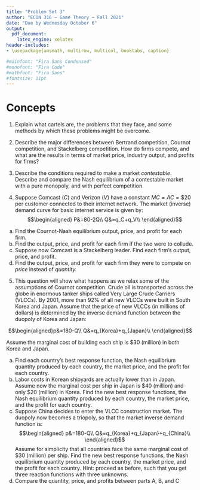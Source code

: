 ```yaml
---
title: "Problem Set 3"
author: "ECON 316 — Game Theory — Fall 2021"
date: "Due by Wednesday October 6"
output:
  pdf_document:
    latex_engine: xelatex
header-includes:
- \usepackage{amsmath, multirow, multicol, booktabs, caption}

#mainfont: "Fira Sans Condensed"
#monofont: "Fira Code"
#mathfont: "Fira Sans"
#fontsize: 11pt
---
```


# Concepts

1. Explain what cartels are, the problems that they face, and some methods by which these problems might be overcome.

\vspace{3in}

2. Describe the major differences between Bertrand competition, Cournot competition, and Stackelberg competition. How do firms compete, and what are the results in terms of market price, industry output, and profits for firms?

\clearpage

3. Describe the conditions required to make a market *contestable*. Describe and compare the Nash equilibrium of a contestable market with a pure monopoly, and with perfect competition.

\clearpage 

4. Suppose Comcast $(C)$ and Verizon $(V)$ have a constant $MC=AC=\$20$ per customer connected to their internet network. The market (inverse) demand curve for basic internet service is given by:
$$\begin{aligned}
P&=80-2Q\\
Q&=q_C+q_V\\
\end{aligned}$$

a. Find the Cournot-Nash equilibrium output, price, and profit for each firm.
b. Find the output, price, and profit for each firm if the two were to collude.
c. Suppose now Comcast is a Stackelberg leader. Find each firm's output, price, and profit.
d. Find the output, price, and profit for each firm they were to compete on *price* instead of *quantity.*

\clearpage

5. This question will show what happens as we relax some of the assumptions of Cournot competition. Crude oil is transported across the globe in enormous tanker ships called Very Large Crude Carriers (VLCCs). By 2001, more than 92\% of all new VLCCs were built in South Korea and Japan. Assume that the price of new VLCCs (in millions of dollars) is determined by the inverse demand function between the duopoly of Korea and Japan: 

$$\begin{aligned}p&=180-Q\\
Q&=q_{Korea}+q_{Japan}\\
\end{aligned}$$

Assume the marginal cost of building each ship is $30 (million) in both Korea and Japan.


a. Find each country's best response function, the Nash equilibrium quantity produced by each country, the market price, and the profit for each country.
b. Labor costs in Korean shipyards are actually lower than in Japan. Assume now the marginal cost per ship in Japan is \$40 (million) and only \$20 (million) in Korea. Find the new best response functions, the Nash equilibrium quantity produced by each country, the market price, and the profit for each country.
c. Suppose China decides to enter the VLCC construction market. The duopoly now becomes a triopoly, so that the market inverse demand function is:
$$\begin{aligned}
p&=180-Q\\
Q&=q_{Korea}+q_{Japan}+q_{China}\\
\end{aligned}$$
Assume for simplicity that all countries face the same marginal cost of $30 (million) per ship. Find the new best response functions, the Nash equilibrium quantity produced by each country, the market price, and the profit for each country. Hint: proceed as before, such that you get three reaction functions with three unknowns.
d. Compare the quantity, price, and profits between parts A, B, and C